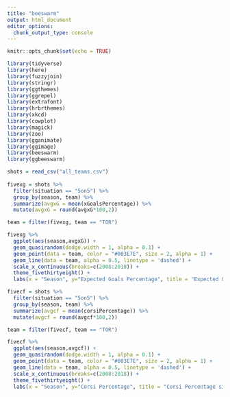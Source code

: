 ---
title: "beeswarm"
output: html_document
editor_options: 
  chunk_output_type: console
---

```{r setup, include=FALSE}
knitr::opts_chunk$set(echo = TRUE)
```

```{r}
library(tidyverse)
library(here)
library(fuzzyjoin)
library(stringr)
library(ggthemes)
library(ggrepel)
library(extrafont)
library(hrbrthemes)
library(xkcd)
library(cowplot)
library(magick)
library(zoo)
library(gganimate)
library(ggimage)
library(beeswarm)
library(ggbeeswarm)

shots = read_csv("all_teams.csv")
  
fivexg = shots %>% 
  filter(situation == "5on5") %>% 
  group_by(season, team) %>% 
  summarize(avgxG = mean(xGoalsPercentage)) %>%
  mutate(avgxG = round(avgxG*100,2))
```

```{r}

team = filter(fivexg, team == "TOR")

fivexg %>%
  ggplot(aes(season,avgxG)) +
  geom_quasirandom(dodge.width = 1, alpha = 0.1) +
  geom_point(data = team, color = "#003E7E", size = 2, alpha = 1) +
  geom_line(data = team, alpha = 0.5, linetype = 'dashed') +
  scale_x_continuous(breaks=c(2008:2018)) +
  theme_fivethirtyeight() +
  labs(x = "Season", y="Expected Goals Percentage", title = "Expected Goals Percentage since 2008", subtitle = "Data from Moneypuck.com")
```

```{r}
fivecf = shots %>% 
  filter(situation == "5on5") %>% 
  group_by(season, team) %>% 
  summarize(avgcf = mean(corsiPercentage)) %>%
  mutate(avgcf = round(avgcf*100,2))

team = filter(fivecf, team == "TOR")

fivecf %>%
  ggplot(aes(season,avgcf)) +
  geom_quasirandom(dodge.width = 1, alpha = 0.1) +
  geom_point(data = team, color = "#003E7E", size = 2, alpha = 1) +
  geom_line(data = team, alpha = 0.5, linetype = 'dashed') +
  scale_x_continuous(breaks=c(2008:2018)) +
  theme_fivethirtyeight() +
  labs(x = "Season", y="Corsi Percentage", title = "Corsi Percentage since 2008", subtitle = "Data from Moneypuck.com")
```

